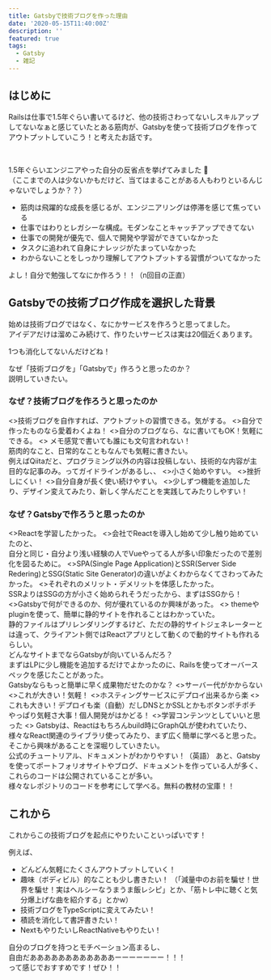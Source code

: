 ```yaml
---
title: Gatsbyで技術ブログを作った理由
date: '2020-05-15T11:40:00Z'
description: ''
featured: true
tags:
  - Gatsby
  - 雑記
---
```



## はじめに

Railsは仕事で1.5年ぐらい書いてるけど、他の技術さわってないしスキルアップしてないなぁと感じていたとある筋肉が、Gatsbyを使って技術ブログを作ってアウトプットしていこう！と考えたお話です。

<br/>

1.5年ぐらいエンジニアやった自分の反省点を挙げてみました 🚀  
（ここまでの人は少ないかもだけど、当てはまることがある人もわりといるんじゃないでしょうか？？）

- 筋肉は飛躍的な成長を感じるが、エンジニアリングは停滞を感じて焦っている
- 仕事ではわりとレガシーな構成。モダンなことキャッチアップできてない
- 仕事での開発が優先で、個人で開発や学習ができていなかった
- タスクに追われて自身にナレッジがたまっていなかった
- わからないことをしっかり理解してアウトプットする習慣がついてなかった

<Callout emoji='💪' my='5'>よし！自分で勉強してなにか作ろう！！（n回目の正直）</Callout>

## Gatsbyでの技術ブログ作成を選択した背景

始めは技術ブログではなく、なにかサービスを作ろうと思ってました。  
アイデアだけは溜めこみ続けて、作りたいサービスは実は20個近くあります。

<Callout emoji='🥴' my='5'>1つも消化してないんだけどね！</Callout>

なぜ「技術ブログを」「Gatsbyで」作ろうと思ったのか？  
説明していきたい。

### なぜ？技術ブログを作ろうと思ったのか

<ArrowDescription>
  <>技術ブログを自作すれば、アウトプットの習慣できる。気がする。</>
  <>自分で作ったものなら愛着わくよね！</>
</ArrowDescription>

<ArrowDescription>
  <>自分のブログなら、なに書いてもOK！気軽にできる。</>
  <>
    メモ感覚で書いても誰にも文句言われない！<br/>
    筋肉的なこと、日常的なこともなんでも気軽に書きたい。<br/>
    例えばQiitaだと、プログラミング以外の内容は投稿しない、技術的な内容が主目的な記事のみ。ってガイドラインがあるし、、
  </>
</ArrowDescription>

<ArrowDescription>
  <>小さく始めやすい。</>
  <>挫折しにくい！</>
</ArrowDescription>

<ArrowDescription>
  <>自分自身が長く使い続けやすい。</>
  <>少しずつ機能を追加したり、デザイン変えてみたり、新しく学んだことを実践してみたりしやすい！</>
</ArrowDescription>

### なぜ？Gatsbyで作ろうと思ったのか

<ArrowDescription>
  <>Reactを学習したかった。</>
  <>会社でReactを導入し始めて少し触り始めていたのと、<br/>自分と同じ・自分より浅い経験の人でVueやってる人が多い印象だったので差別化を図るために。</>
</ArrowDescription>

<ArrowDescription>
  <>SPA(Single Page Application)とSSR(Server Side Redering)とSSG(Static Site Generator)の違いがよくわからなくてさわってみたかった。</>
  <>それぞれのメリット・デメリットを体感したかった。<br/>SSRよりはSSGの方が小さく始められそうだったから、まずはSSGから！</>
</ArrowDescription>

<ArrowDescription>
  <>Gatsbyで何ができるのか、何が優れているのか興味があった。</>
  <>
    themeやpluginを使って、簡単に静的サイトを作れることはわかっていた。<br/>
    静的ファイルはプリレンダリングするけど、ただの静的サイトジェネレーターとは違って、クライアント側ではReactアプリとして動くので動的サイトも作れるらしい。<br/>
    どんなサイトまでならGatsbyが向いているんだろ？<br/>
    <Callout emoji='🤔' my='0' p='2'>
      まずはLPに少し機能を追加するだけでよかったのに、Railsを使ってオーバースペックを感じたことがあった。<br/>
      Gatsbyならもっと簡単に早く成果物だせたのかな？
    </Callout>
  </>
</ArrowDescription>

<ArrowDescription>
  <>サーバー代がかからない</>
  <>これが大きい！気軽！</>
</ArrowDescription>

<ArrowDescription>
  <>ホスティングサービスにデプロイ出来るから楽</>
  <>これも大きい！デプロイも楽（自動）だしDNSとかSSLとかもボタンポチポチ<br/>やっぱり気軽さ大事！個人開発がはかどる！</>
</ArrowDescription>

<ArrowDescription>
  <>学習コンテンツとしていいと思った</>
  <>
    Gatsbyは、Reactはもちろんbuild時にGraphQLが使われていたり、様々なReact関連のライブラリ使ってみたり、まず広く簡単に学べると思った。そこから興味があることを深堀りしていきたい。<br/>
    <Callout emoji='🙌' my='0' p='2'>
      公式のチュートリアル、ドキュメントがわかりやすい！（英語）
      あと、Gatsbyを使ってポートフォリオサイトやブログ、ドキュメントを作っている人が多く、これらのコードは公開されていることが多い。<br/>
      様々なレポジトリのコードを参考にして学べる。無料の教材の宝庫！！
    </Callout>
  </>
</ArrowDescription>

## これから

これからこの技術ブログを起点にやりたいこといっぱいです！

例えば、
- どんどん気軽にたくさんアウトプットしていく！
- 趣味（ボディビル）的なことも少し書きたい！
（「減量中のお前を騙せ！世界を騙せ！実はヘルシーなうまうま飯レシピ」とか、「筋トレ中に聴くと気分爆上げな曲を紹介する」とかw）
- 技術ブログをTypeScriptに変えてみたい！
- 積読を消化して書評書きたい！
- NextもやりたいしReactNativeもやりたい！

自分のブログを持つとモチベーション高まるし、  
自由だああああああああああああーーーーーーー！！！  
って感じでおすすめです！ぜひ！！
